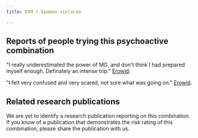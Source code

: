 ---
title: DXM + Ipomea violacea

---

## Reports of people trying this psychoactive combination

"I really underestimated the power of MG, and don't think I had prepared myself enough. Definately an intense trip." [Erowid](https://erowid.org/experiences/exp.php?ID=30348).

"I felt very confused and very scared, not sure what was going on." [Erowid](https://erowid.org/experiences/exp.php?ID=13508).


## Related research publications

We are yet to identify a research publication reporting on this combination. If you know of a publication that demonstrates the risk rating of this combination, please share the publication with us.



